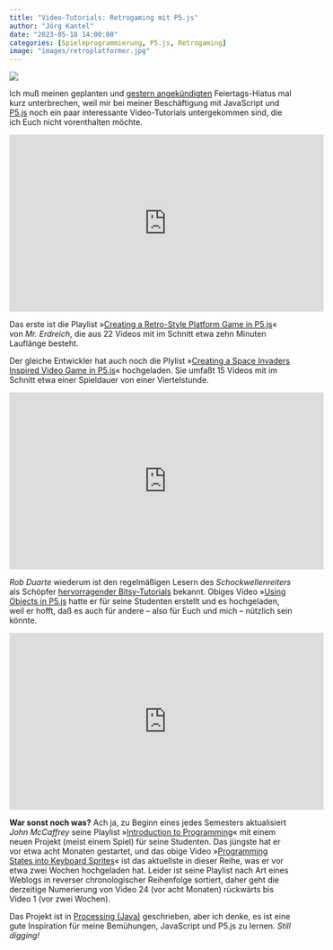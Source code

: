 ```yaml
---
title: "Video-Tutorials: Retrogaming mit P5.js"
author: "Jörg Kantel"
date: "2023-05-18 14:00:00"
categories: [Spieleprogrammierung, P5.js, Retrogaming]
image: "images/retroplatformer.jpg"
---
```


[![](images/retroplatformer-b.jpg)](https://www.youtube.com/watch?v=sGBz9_A77ms)

Ich muß meinen geplanten und [gestern angekündigten](https://kantel.github.io/posts/2023051702_javascript_p5js_d3/) Feiertags-Hiatus mal kurz unterbrechen, weil mir bei meiner Beschäftigung mit JavaScript und  [P5.js](http://cognitiones.kantel-chaos-team.de/programmierung/creativecoding/processing/p5js.html) noch ein paar interessante Video-Tutorials untergekommen sind, die ich Euch nicht vorenthalten möchte.

<iframe width="560" height="315" src="https://www.youtube.com/embed/FZlpuQeCvlk" title="YouTube video player" frameborder="0" allow="accelerometer; autoplay; clipboard-write; encrypted-media; gyroscope; picture-in-picture; web-share" allowfullscreen></iframe>

Das erste ist die Playlist »[Creating a Retro-Style Platform Game in P5.js](https://www.youtube.com/playlist?list=PLBDInqUM5B26FjwMMZqGDxqQr1kX5V9Ul)« von *Mr. Erdreich*, die aus 22 Videos mit im Schnitt etwa zehn Minuten Lauflänge besteht.

Der gleiche Entwickler hat auch noch die Plylist »[Creating a Space Invaders Inspired Video Game in P5.js](https://www.youtube.com/playlist?list=PLBDInqUM5B25FzygoJ9Ifg1TZXmIHz4zh)« hochgeladen. Sie umfaßt 15 Videos mit im Schnitt etwa einer Spieldauer von einer Viertelstunde.

<iframe width="560" height="315" src="https://www.youtube.com/embed/_5tHAPkN0mw" title="YouTube video player" frameborder="0" allow="accelerometer; autoplay; clipboard-write; encrypted-media; gyroscope; picture-in-picture; web-share" allowfullscreen></iframe>

*Rob Duarte* wiederum ist den regelmäßigen Lesern des *Schockwellenreiters* als Schöpfer [hervorragender Bitsy-Tutorials](https://www.youtube.com/playlist?list=PLNE1nfKgKSv7cR7QG7IIu-nEMHiVQsGNM) bekannt. Obiges Video »[Using Objects in P5.js](https://www.youtube.com/watch?v=_5tHAPkN0mw) hatte er für seine Studenten erstellt und es hochgeladen, weil er hofft, daß es auch für andere – also für Euch und mich – nützlich sein könnte.

<iframe width="560" height="315" src="https://www.youtube.com/embed/Dbp9P6870I0" title="YouTube video player" frameborder="0" allow="accelerometer; autoplay; clipboard-write; encrypted-media; gyroscope; picture-in-picture; web-share" allowfullscreen></iframe>

**War sonst noch was?** Ach ja, zu Beginn eines jedes Semesters aktualisiert *John McCaffrey* seine Playlist »[Introduction to Programming](https://www.youtube.com/playlist?list=PLoMpb3ppb873XgfCsG3tyuMC8kK5pc--n)« mit einem neuen Projekt (meist einem Spiel) für seine Studenten. Das jüngste hat er vor etwa acht Monaten gestartet, und das obige Video »[Programming States into Keyboard Sprites](https://www.youtube.com/watch?v=Dbp9P6870I0)« ist das aktuellste in dieser Reihe, was er vor etwa zwei Wochen hochgeladen hat. Leider ist seine Playlist nach Art eines Weblogs in reverser chronologischer Reihenfolge sortiert, daher geht die derzeitige Numerierung von Video 24 (vor acht Monaten) rückwärts bis Video 1 (vor zwei Wochen).

Das Projekt ist in [Processing (Java)](http://cognitiones.kantel-chaos-team.de/programmierung/creativecoding/processing/processing.html) geschrieben, aber ich denke, es ist eine gute Inspiration für meine Bemühungen, JavaScript und P5.js zu lernen. *Still digging!*